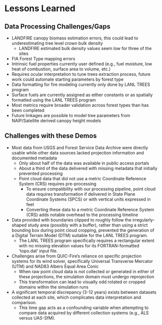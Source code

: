 # Lessons Learned

## Data Processing Challenges/Gaps
* LANDFIRE canopy biomass estimation errors, this could lead to underestimating tree level crown bulk density
  - LANDFIRE estimated bulk density values seem low for three of the sites
* FIA Forest Type mapping errors
* Intrinsic fuel properties currently user defined (e.g., fuel moisture, low heat of combustion, surface area to volume, etc.)
* Requires ocular interpretation to tune trees extraction process, future work could automate starting parameters by forest type
* Data formatting for fire modeling currently only done by LANL TREES program
* Surface fuels are currently assigned as either constants or as spatially formatted using the LANL TREES program
* Most metrics require broader validation across forest types than has been completed
* Future linkages are possible to model tree parameters from NAIP/Satellite derived canopy height models

## Challenges with these Demos
* Most data from USGS and Forest Service Data Archive were directly usable while other data sources lacked projection information and documented metadata
  - Only about half of the data was available in public access portals
  - About a third of the data delivered with missing metadata that initially prevented processing
  - Point cloud data that did not use a metric Coordinate Reference System (CRS) requires pre-processing
    + To ensure compatibility with our processing pipeline, point cloud data requires transformation if delivered in State Plane Coordinate Systems (SPCS) or with vertical units expressed in feet
    + Converting these data to a metric Coordinate Reference System (CRS) adds notable overhead to the processing timeline
* Data provided with boundaries clipped to roughly follow the irregularly-shaped study area (possibly with a buffer), rather than using a strict bounding box during point cloud cropping, prevented the generation of a Digital Terrain Model (DTM) suitable for the LANL TREES program. 
  - The LANL TREES program specifically requires a rectangular extent with no missing elevation values for its FORTRAN-formatted 'topo.dat' input file.
* Challenges arise from QUIC-Fire's reliance on specific projection systems for its wind solver, specifically Universal Transverse Mercator (UTM) and NAD83 Albers Equal Area Conic
  - When raw point cloud data is not collected or generated in either of these projections, the simulation domain must undergo reprojection
  - This transformation can lead to visually odd rotated or cropped domains within the simulation runs
* A significant temporal discrepancy (3-12 years) exists between datasets collected at each site, which complicates data interpretation and comparison. 
  - This time gap acts as a confounding variable when attempting to compare data acquired by different collection systems (e.g., ALS versus UAS-SfM).
 